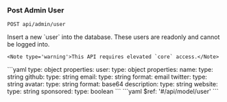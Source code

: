 ### Post Admin User

```
POST api/admin/user
```

<Tabs>
  <Tab title='Description'>
    Insert a new `user` into the database. These users are readonly and cannot be logged into.

    <Note type='warning'>This API requires elevated `core` access.</Note>
  </Tab>
  <Tab title='Request'>
    ```yaml
    type: object
    properties:
      user:
        type: object
        properties:
          name:
            type: string
          github:
            type: string
          email:
            type: string
            format: email
          twitter:
            type: string
          avatar:
            type: string
            format: base64
          description:
            type: string
          website:
            type: string
          sponsored:
            type: boolean
    ```
  </Tab>
  <Tab title='Response'>
    ```yaml
    $ref: '#/api/model/user'
    ```
  </Tab>
</Tabs>
